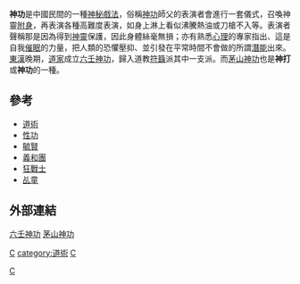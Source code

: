 {{Unreferenced |time=2011-06-24T03:42:22+00:00 }}
'''神功'''是中國民間的一種[[神秘學|神秘]][[魔術|戲法]]，俗稱[[神功|神功]]師父的表演者會進行一套儀式，召喚神靈[[附身|附身]]，再表演各種高難度表演，如身上淋上看似沸騰熱油或刀槍不入等。表演者聲稱那是因為得到[[神靈|神靈]]保護，因此身體絲毫無損；亦有熟悉[[心理|心理]]的專家指出、這是自我[[催眠|催眠]]的力量，把人類的恐懼壓抑、並引發在平常時間不會做的所謂[[潛能|潛能]]出來。[[東漢|東漢]]晚期，[[道家|道家]]成立[[六壬神功|六壬神功]]，歸入道教[[符籙|符籙]]派其中一支派。而[[茅山神功|茅山神功]]也是'''神打'''或'''神功'''的一種。

== 參考 ==
*[[道術|道術]]
*[[性功|性功]]
*[[毓賢|毓賢]]
*[[義和團|義和團]]
*[[狂戰士|狂戰士]]
*[[乩童|乩童]]

== 外部連結 ==
[https://web.archive.org/web/20111007181116/http://lukyam.net/ 六壬神功]
[http://maushan.blogspot.com 茅山神功] {{Wayback|url=http://maushan.blogspot.com/ |date=20111123200947 }}

{{Taoism-stub}}
[[category:道教|C]]
[[category:道術|category:道術]]
[[category:神秘學|C]]
[[Category:義和團|C]]